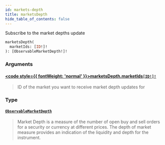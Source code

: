 ```yaml
---
id: markets-depth
title: marketsDepth
hide_table_of_contents: false
---
```








Subscribe to the market depths update

```graphql
marketsDepth(
  marketIds: [ID!]!
): [ObservableMarketDepth!]!
```


### Arguments

#### [<code style={{ fontWeight: 'normal' }}>marketsDepth.<b>marketIds</b></code>](#)<Bullet />[`[ID!]!`](/mainnet/api/graphql/scalars/id) <Badge class="secondary" text="non-null"/> <Badge class="secondary" text="scalar"/>
> ID of the market you want to receive market depth updates for
> 

### Type

#### [`ObservableMarketDepth`](/mainnet/api/graphql/objects/observable-market-depth) <Badge class="secondary" text="object"/>
> Market Depth is a measure of the number of open buy and sell orders for a security or currency at different prices.
The depth of market measure provides an indication of the liquidity and depth for the instrument.
> 






